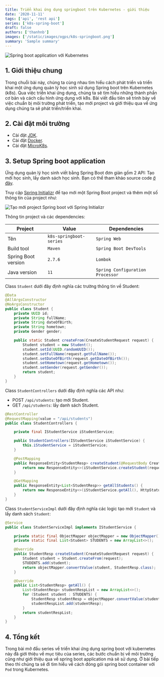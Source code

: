 ```yaml
---
title: Triển khai ứng dụng springboot trên Kubernetes - giới thiệu
date: '2020-11-11'
tags: ['api', 'rest api']
series: ['k8s-spring-boot']
draft: false
authors: ['thanhnb']
images: ['/static/images/ogps/k8s-springboot.png']
summary: 'Sample summary'
---
```


![Spring boot application với Kubernetes](/static/images/ogps/k8s-springboot.png)

<TOCInline toc={props.toc} asDisclosure />

## 1. Giới thiệu chung

Trong chuỗi bài này, chúng ta cùng nhau tìm hiểu cách phát triển và triển khai một ứng dụng quản lý học sinh sử dụng Spring boot trên Kubernetes (k8s). Qua việc triển khai ứng dụng, chúng ta sẽ tìm hiểu những thành phần cơ bản và cách cấu hình ứng dụng với k8s. Bài viết đầu tiên sẽ trình bày về việc chuẩn bị môi trường phát triển, tạo mới project và giới thiệu qua về ứng dụng chúng ta sẽ phát triển/triển khai.

## 2. Cài đặt môi trường

- Cài đặt [JDK](https://docs.oracle.com/javase/8/docs/technotes/guides/install/install_overview.html).
- Cài đặt [Docker](https://docs.docker.com/engine/install/ubuntu/).
- Cài đặt [MicroK8s](https://microk8s.io/tutorials).

## 3. Setup Spring boot application

Ứng dụng quản lý học sinh viết bằng Spring Boot đơn giản gồm 2 API: Tạo mới học sinh, lấy danh sách học sinh. Bạn có thể tham khảo source code [ở đây](https://github.com/nbthanh98/k8s-springboot-series).

Truy cập [Spring Initializr](https://start.spring.io/) để tạo mới một Spring Boot project và thêm một số thông tin của project như:

![Tạo mới project Spring boot với Spring Initializr](/static/images/assets/tao-moi-project-springboot.png)

Thông tin project và các dependencies:

| Project             | Value                   | Dependencies                     |
| ------------------- | ----------------------- | -------------------------------- |
| Tên                 | `k8s-springboot-series` | `Spring Web`                     |
| Build tool          | `Maven`                 | `Spring Boot DevTools`           |
| Spring Boot version | `2.7.6`                 | `Lombok`                         |
| Java version        | `11`                    | `Spring Configuration Processor` |

Class `Student` dưới đây định nghĩa các trường thông tin về Student:

```java
@Data
@AllArgsConstructor
@NoArgsConstructor
public class Student {
    private UUID id;
    private String fullName;
    private String dateOfBirth;
    private String hometown;
    private Gender gender;

    public static Student createFrom(CreateStudentRequest request) {
        Student student = new Student();
        student.setId(UUID.randomUUID());
        student.setFullName(request.getFullName());
        student.setDateOfBirth(request.getDateOfBirth());
        student.setHometown(request.getHometown());
        student.setGender(request.getGender());
        return student;
    }
}
```

Class `StudentControllers` dưới đây định nghĩa các API như:

- POST `/api/students`: tạo mới Student.
- GET `/api/students`: lấy danh sách Student.

```java
@RestController
@RequestMapping(value = "/api/students")
public class StudentControllers {

    private final IStudentService iStudentService;

    public StudentControllers(IStudentService iStudentService) {
        this.iStudentService = iStudentService;
    }

    @PostMapping
    public ResponseEntity<StudentResp> createStudent(@RequestBody CreateStudentRequest request) {
        return new ResponseEntity<>(iStudentService.createStudent(request), HttpStatus.CREATED);
    }

    @GetMapping
    public ResponseEntity<List<StudentResp>> getAllStudents() {
        return new ResponseEntity<>(iStudentService.getAll(), HttpStatus.OK);
    }
}
```

Class `StudentServiceImpl` dưới đây định nghĩa các logic tạo mới `Student` và lấy danh sách `Student`:

```java
@Service
public class StudentServiceImpl implements IStudentService {

    private static final ObjectMapper objectMapper = new ObjectMapper();
    private static final List<Student> STUDENTS = new ArrayList<>();

    @Override
    public StudentResp createStudent(CreateStudentRequest request) {
        Student student = Student.createFrom(request);
        STUDENTS.add(student);
        return objectMapper.convertValue(student, StudentResp.class);
    }

    @Override
    public List<StudentResp> getAll() {
        List<StudentResp> studentRespList = new ArrayList<>();
        for (Student student : STUDENTS) {
            StudentResp studentResp = objectMapper.convertValue(student, StudentResp.class);
            studentRespList.add(studentResp);
        }
        return studentRespList;
    }
}
```

## 4. Tổng kết

Trong bài mở đầu series về triển khai ứng dụng spring boot với kubernetes này đã giới thiệu về mục tiêu của series, các bước chuẩn bị về môi trường cũng như giới thiệu qua về spring boot application mà sẽ sử dụng. Ở bài tiếp theo thì chúng ta sẽ đi tìm hiểu về cách đóng gói spring boot container với `Pod` trong Kubernetes.

